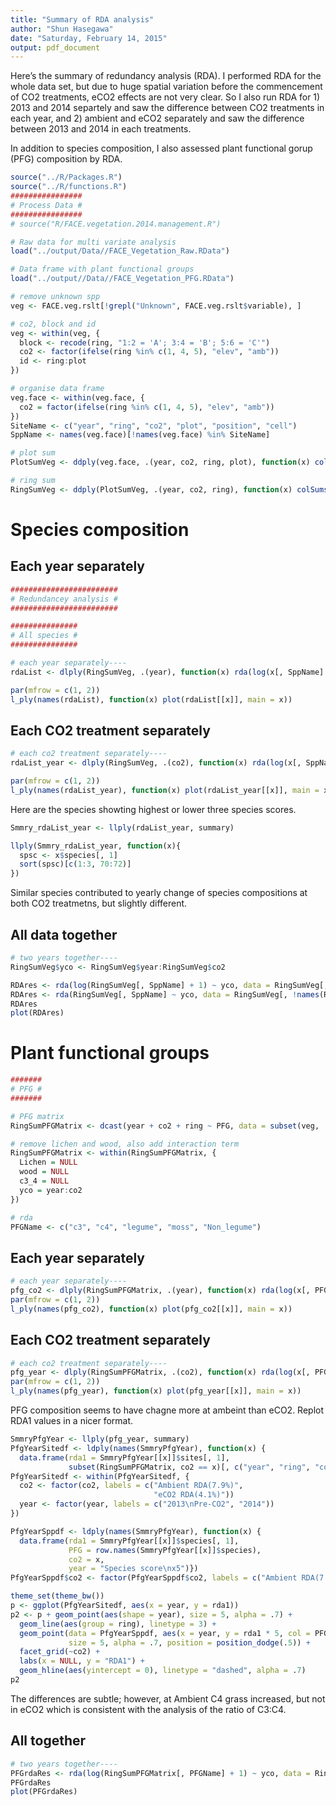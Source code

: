 ---
title: "Summary of RDA analysis"
author: "Shun Hasegawa"
date: "Saturday, February 14, 2015"
output: pdf_document
---

Here's the summary of redundancy analysis (RDA). I performed RDA for the whole data set, but due to huge spatial variation before the commencement of CO2 treatments, eCO2 effects are not very clear. So I also run RDA for 1) 2013 and 2014 separtely and saw the difference between CO2 treatments in each year, and 2) ambient and eCO2 separately and saw the difference between 2013 and 2014 in each treatments.

In addition to species composition, I also assessed plant functional gorup (PFG) composition by RDA.

```{r, echo=FALSE, results='hide', include=FALSE}
source("../R/Packages.R")
source("../R/functions.R")
################
# Process Data #
################
# source("R/FACE.vegetation.2014.management.R")

# Raw data for multi variate analysis
load("../output/Data//FACE_Vegetation_Raw.RData")

# Data frame with plant functional groups
load("../output//Data//FACE_Vegetation_PFG.RData")

# remove unknown spp
veg <- FACE.veg.rslt[!grepl("Unknown", FACE.veg.rslt$variable), ]

# co2, block and id
veg <- within(veg, {
  block <- recode(ring, "1:2 = 'A'; 3:4 = 'B'; 5:6 = 'C'")
  co2 <- factor(ifelse(ring %in% c(1, 4, 5), "elev", "amb"))
  id <- ring:plot
})

# organise data frame
veg.face <- within(veg.face, {
  co2 = factor(ifelse(ring %in% c(1, 4, 5), "elev", "amb"))
})
SiteName <- c("year", "ring", "co2", "plot", "position", "cell")
SppName <- names(veg.face)[!names(veg.face) %in% SiteName]

# plot sum
PlotSumVeg <- ddply(veg.face, .(year, co2, ring, plot), function(x) colSums(x[, SppName]))

# ring sum
RingSumVeg <- ddply(PlotSumVeg, .(year, co2, ring), function(x) colSums(x[, SppName]))
````

# Species composition

## Each year separately

```{r, echo=FALSE, results='markup'}
########################
# Redundancey analysis #
########################

###############
# All species #
###############

# each year separately----
rdaList <- dlply(RingSumVeg, .(year), function(x) rda(log(x[, SppName] + 1) ~ co2, data = x))

par(mfrow = c(1, 2))
l_ply(names(rdaList), function(x) plot(rdaList[[x]], main = x))
````

## Each CO2 treatment separately

```{r, echo=FALSE, results='markup'}
# each co2 treatment separately----
rdaList_year <- dlply(RingSumVeg, .(co2), function(x) rda(log(x[, SppName] + 1) ~ year, data = x))

par(mfrow = c(1, 2))
l_ply(names(rdaList_year), function(x) plot(rdaList_year[[x]], main = x))
````

Here are the species showting highest or lower three species scores.

```{r, echo=FALSE, results='markup'}
Smmry_rdaList_year <- llply(rdaList_year, summary)

llply(Smmry_rdaList_year, function(x){
  spsc <- x$species[, 1]
  sort(spsc)[c(1:3, 70:72)]
})
```

Similar species contributed to yearly change of species compositions at both CO2 treatmetns, but slightly different.

## All data together
```{r, echo=FALSE, results='markup'}
# two years together----
RingSumVeg$yco <- RingSumVeg$year:RingSumVeg$co2

RDAres <- rda(log(RingSumVeg[, SppName] + 1) ~ yco, data = RingSumVeg[, !names(RingSumVeg) %in% SppName])
RDAres <- rda(RingSumVeg[, SppName] ~ yco, data = RingSumVeg[, !names(RingSumVeg) %in% SppName])
RDAres
plot(RDAres)
```

# Plant functional groups

```{r, echo=FALSE, results='markup', include=FALSE}
#######
# PFG #
#######

# PFG matrix
RingSumPFGMatrix <- dcast(year + co2 + ring ~ PFG, data = subset(veg, !is.na(PFG)), sum)

# remove lichen and wood, also add interaction term
RingSumPFGMatrix <- within(RingSumPFGMatrix, {
  Lichen = NULL
  wood = NULL
  c3_4 = NULL
  yco = year:co2
})

# rda
PFGName <- c("c3", "c4", "legume", "moss", "Non_legume")
````

## Each year separately

```{r, echo=FALSE, results='markup'}
# each year separately----
pfg_co2 <- dlply(RingSumPFGMatrix, .(year), function(x) rda(log(x[, PFGName] + 1) ~ co2, data = x))
par(mfrow = c(1, 2))
l_ply(names(pfg_co2), function(x) plot(pfg_co2[[x]], main = x))
```

## Each CO2 treatment separately

```{r, echo=FALSE, results='markup'}
# each co2 treatment separately----
pfg_year <- dlply(RingSumPFGMatrix, .(co2), function(x) rda(log(x[, PFGName] + 1) ~ year, data = x))
par(mfrow = c(1, 2))
l_ply(names(pfg_year), function(x) plot(pfg_year[[x]], main = x))
````

PFG composition seems to have chagne more at ambeint than eCO2. Replot RDA1 values in a nicer format.

```{r, echo=FALSE, results='markup', message=FALSE}
SmmryPfgYear <- llply(pfg_year, summary)
PfgYearSitedf <- ldply(names(SmmryPfgYear), function(x) {
  data.frame(rda1 = SmmryPfgYear[[x]]$sites[, 1],
             subset(RingSumPFGMatrix, co2 == x)[, c("year", "ring", "co2")])})
PfgYearSitedf <- within(PfgYearSitedf, {
  co2 <- factor(co2, labels = c("Ambient RDA(7.9%)", 
                                "eCO2 RDA(4.1%)"))
  year <- factor(year, labels = c("2013\nPre-CO2", "2014"))
})

PfgYearSppdf <- ldply(names(SmmryPfgYear), function(x) {
  data.frame(rda1 = SmmryPfgYear[[x]]$species[, 1], 
             PFG = row.names(SmmryPfgYear[[x]]$species),
             co2 = x, 
             year = "Species score\nx5")})
PfgYearSppdf$co2 <- factor(PfgYearSppdf$co2, labels = c("Ambient RDA(7.9%)", "eCO2 RDA(4.1%)"))

theme_set(theme_bw())
p <- ggplot(PfgYearSitedf, aes(x = year, y = rda1))
p2 <- p + geom_point(aes(shape = year), size = 5, alpha = .7) + 
  geom_line(aes(group = ring), linetype = 3) + 
  geom_point(data = PfgYearSppdf, aes(x = year, y = rda1 * 5, col = PFG), 
             size = 5, alpha = .7, position = position_dodge(.5)) +
  facet_grid(~co2) +
  labs(x = NULL, y = "RDA1") +
  geom_hline(aes(yintercept = 0), linetype = "dashed", alpha = .7)
p2
```
The differences are subtle; however, at Ambient C4 grass increased, but not in eCO2 which is consistent with the analysis of the ratio of C3:C4. 

## All together

```{r, echo=FALSE, results='markup'}
# two years together----
PFGrdaRes <- rda(log(RingSumPFGMatrix[, PFGName] + 1) ~ yco, data = RingSumPFGMatrix)
PFGrdaRes
plot(PFGrdaRes)
```
